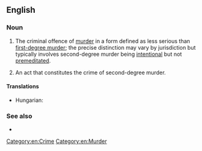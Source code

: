 ==English==

===Noun===
{{en-noun|head=[[second]]-[[degree]] [[murder]]|~}}

# {{lb|en|legal|chiefly|US|Canada}} The criminal offence of [[murder]] in a form defined as less serious than [[first-degree murder]]; the precise distinction may vary by jurisdiction but typically involves second-degree murder being [[intentional]] but not [[premeditated]].
# {{lb|en|legal|chiefly|US|Canada}} An act that constitutes the crime of second-degree murder. 

====Translations====
{{trans-top|act or crime of murder with intent, but without premeditation}}
{{trans-mid}}
* Hungarian: {{t|hu|[[szándékos]], [[de]] [[nem]] [[előre]] [[megfontolt]] [[szándékkal]] [[elkövetett]] [[emberölés]]}}
{{trans-bottom}}

===See also===
* {{l|en|first-degree murder}}

[[Category:en:Crime]]
[[Category:en:Murder]]